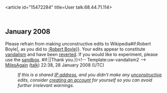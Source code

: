 <article id="15472284" title=User talk:68.44.71.114>
	<talkpage id="15472284" title="User talk:68.44.71.114">


== January 2008 ==
{{{icon|[[Image:Information.svg|25px]] }}}Please refrain from making unconstructive edits to Wikipedia{{{{{subst|}}}#if:Robert Boyle|, as you did to [[:Robert Boyle]]}}. Your edits appear to constitute [[Wikipedia:Vandalism|vandalism]] and have been [[Help:Reverting|reverted]]. If you would like to experiment, please use the [[Wikipedia:Sandbox|sandbox]]. {{{{{subst|}}}#if:{{{2|}}}|{{{2}}}|Thank you.}}&lt;!-- Template:uw-vandalism2 --&gt; [[User:MilesAgain|MilesAgain]] ([[User talk:MilesAgain|talk]]) 22:38, 28 January 2008 (UTC)
:''If this is a shared [[IP address]], and you didn't make any [[Wikipedia:vandalism|unconstructive]] edits, consider [[Wikipedia:Why create an account?|creating an account]] for yourself so you can avoid further irrelevant warnings.''
	</talkpage>
</article>